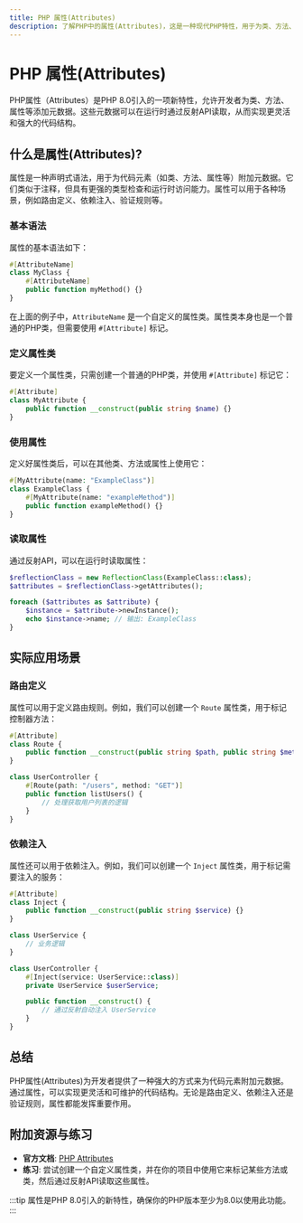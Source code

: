 ```yaml
---
title: PHP 属性(Attributes)
description: 了解PHP中的属性(Attributes)，这是一种现代PHP特性，用于为类、方法、属性等添加元数据。本文将从基础概念到实际应用逐步讲解。
---
```


# PHP 属性(Attributes)

PHP属性（Attributes）是PHP 8.0引入的一项新特性，允许开发者为类、方法、属性等添加元数据。这些元数据可以在运行时通过反射API读取，从而实现更灵活和强大的代码结构。

## 什么是属性(Attributes)?

属性是一种声明式语法，用于为代码元素（如类、方法、属性等）附加元数据。它们类似于注释，但具有更强的类型检查和运行时访问能力。属性可以用于各种场景，例如路由定义、依赖注入、验证规则等。

### 基本语法

属性的基本语法如下：

```php
#[AttributeName]
class MyClass {
    #[AttributeName]
    public function myMethod() {}
}
```

在上面的例子中，`AttributeName` 是一个自定义的属性类。属性类本身也是一个普通的PHP类，但需要使用 `#[Attribute]` 标记。

### 定义属性类

要定义一个属性类，只需创建一个普通的PHP类，并使用 `#[Attribute]` 标记它：

```php
#[Attribute]
class MyAttribute {
    public function __construct(public string $name) {}
}
```

### 使用属性

定义好属性类后，可以在其他类、方法或属性上使用它：

```php
#[MyAttribute(name: "ExampleClass")]
class ExampleClass {
    #[MyAttribute(name: "exampleMethod")]
    public function exampleMethod() {}
}
```

### 读取属性

通过反射API，可以在运行时读取属性：

```php
$reflectionClass = new ReflectionClass(ExampleClass::class);
$attributes = $reflectionClass->getAttributes();

foreach ($attributes as $attribute) {
    $instance = $attribute->newInstance();
    echo $instance->name; // 输出: ExampleClass
}
```

## 实际应用场景

### 路由定义

属性可以用于定义路由规则。例如，我们可以创建一个 `Route` 属性类，用于标记控制器方法：

```php
#[Attribute]
class Route {
    public function __construct(public string $path, public string $method) {}
}

class UserController {
    #[Route(path: "/users", method: "GET")]
    public function listUsers() {
        // 处理获取用户列表的逻辑
    }
}
```

### 依赖注入

属性还可以用于依赖注入。例如，我们可以创建一个 `Inject` 属性类，用于标记需要注入的服务：

```php
#[Attribute]
class Inject {
    public function __construct(public string $service) {}
}

class UserService {
    // 业务逻辑
}

class UserController {
    #[Inject(service: UserService::class)]
    private UserService $userService;

    public function __construct() {
        // 通过反射自动注入 UserService
    }
}
```

## 总结

PHP属性(Attributes)为开发者提供了一种强大的方式来为代码元素附加元数据。通过属性，可以实现更灵活和可维护的代码结构。无论是路由定义、依赖注入还是验证规则，属性都能发挥重要作用。

## 附加资源与练习

- **官方文档**: [PHP Attributes](https://www.php.net/manual/en/language.attributes.php)
- **练习**: 尝试创建一个自定义属性类，并在你的项目中使用它来标记某些方法或类，然后通过反射API读取这些属性。

:::tip
属性是PHP 8.0引入的新特性，确保你的PHP版本至少为8.0以使用此功能。
:::